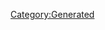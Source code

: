 {{Database/Costume/CostumeInfo
 |ID=25
 |DivaId=2
 |PrismCostumeId=5
 |Enabled=2
 |SkillId=11
 |EODICFLJAKO=False
 |AGBPBDODKBK=1
 |HMCOGDICFNB=1
 |LevelMax=4
 |HGBJODBCJDA=4
 |EGLDFPILJLG=0
 |GLEEPAFMPLO=True
 |IIELLEPEEFH=430
}}
[[Category:Generated]]
